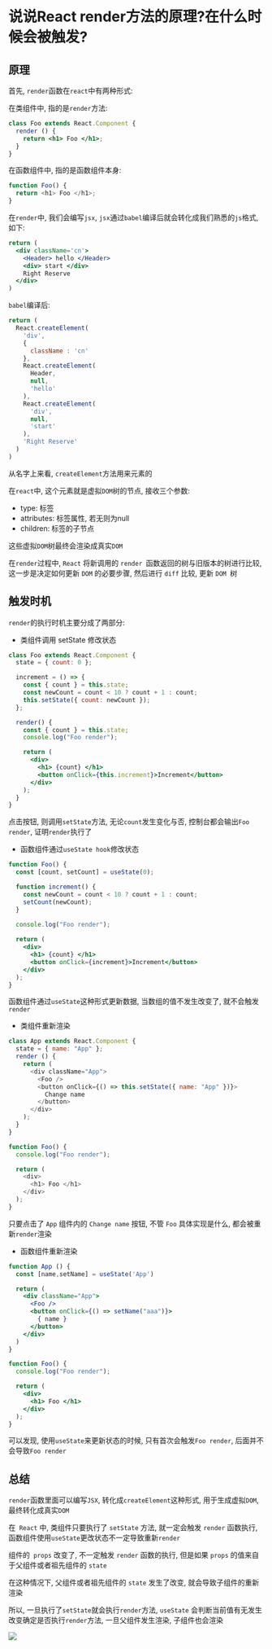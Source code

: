 # 说说React render方法的原理?在什么时候会被触发?

## 原理

首先, `render`函数在`react`中有两种形式: 

在类组件中, 指的是`render`方法: 

```jsx
class Foo extends React.Component {
  render () {
    return <h1> Foo </h1>;
  }
}
```

在函数组件中, 指的是函数组件本身: 

```js
function Foo() {
  return <h1> Foo </h1>;
}
```

在`render`中, 我们会编写`jsx`, `jsx`通过`babel`编译后就会转化成我们熟悉的`js`格式, 如下: 

```jsx
return (
  <div className='cn'>
    <Header> hello </Header>
    <div> start </div>
    Right Reserve
  </div>
)
```

`babel`编译后: 

```js
return (
  React.createElement(
    'div',
    {
      className : 'cn'
    },
    React.createElement(
      Header,
      null,
      'hello'
    ),
    React.createElement(
      'div',
      null,
      'start'
    ),
    'Right Reserve'
  )
)
```

从名字上来看, `createElement`方法用来元素的

在`react`中, 这个元素就是虚拟`DOM`树的节点, 接收三个参数: 

- type: 标签
- attributes: 标签属性, 若无则为null
- children: 标签的子节点

这些虚拟`DOM`树最终会渲染成真实`DOM`

在`render`过程中, `React` 将新调用的 `render `函数返回的树与旧版本的树进行比较, 这一步是决定如何更新 `DOM` 的必要步骤, 然后进行 `diff` 比较, 更新 `DOM `树

## 触发时机

`render`的执行时机主要分成了两部分: 

- 类组件调用 setState 修改状态

```jsx
class Foo extends React.Component {
  state = { count: 0 };

  increment = () => {
    const { count } = this.state;
    const newCount = count < 10 ? count + 1 : count;
    this.setState({ count: newCount });
  };

  render() {
    const { count } = this.state;
    console.log("Foo render");

    return (
      <div>
        <h1> {count} </h1>
        <button onClick={this.increment}>Increment</button>
      </div>
    );
  }
}
```

点击按钮, 则调用`setState`方法, 无论`count`发生变化与否, 控制台都会输出`Foo render`, 证明`render`执行了

- 函数组件通过`useState hook`修改状态

```jsx
function Foo() {
  const [count, setCount] = useState(0);

  function increment() {
    const newCount = count < 10 ? count + 1 : count;
    setCount(newCount);
  }

  console.log("Foo render");
  
  return (
    <div>
      <h1> {count} </h1>
      <button onClick={increment}>Increment</button>
    </div>
  );
}
```

函数组件通过`useState`这种形式更新数据, 当数组的值不发生改变了, 就不会触发`render`

- 类组件重新渲染

```js
class App extends React.Component {
  state = { name: "App" };
  render () {
    return (
      <div className="App">
        <Foo />
        <button onClick={() => this.setState({ name: "App" })}>
          Change name
        </button>
      </div>
    );
  }
}

function Foo() {
  console.log("Foo render");

  return (
    <div>
      <h1> Foo </h1>
    </div>
  );
}
```

只要点击了 `App` 组件内的 `Change name` 按钮, 不管 `Foo` 具体实现是什么, 都会被重新`render`渲染

- 函数组件重新渲染

```jsx
function App () {
  const [name,setName] = useState('App')

  return (
    <div className="App">
      <Foo />
      <button onClick={() => setName("aaa")}>
        { name }
      </button>
    </div>
  )
}

function Foo() {
  console.log("Foo render");

  return (
    <div>
      <h1> Foo </h1>
    </div>
  );
}
```

可以发现, 使用`useState`来更新状态的时候, 只有首次会触发`Foo render`, 后面并不会导致`Foo render`

## 总结

`render`函数里面可以编写`JSX`, 转化成`createElement`这种形式, 用于生成虚拟`DOM`, 最终转化成真实`DOM`

在` React` 中, 类组件只要执行了 `setState` 方法, 就一定会触发 `render` 函数执行, 函数组件使用`useState`更改状态不一定导致重新`render`

组件的` props` 改变了, 不一定触发 `render` 函数的执行, 但是如果 `props` 的值来自于父组件或者祖先组件的 `state`

在这种情况下, 父组件或者祖先组件的 `state` 发生了改变, 就会导致子组件的重新渲染

所以, 一旦执行了`setState`就会执行`render`方法, `useState` 会判断当前值有无发生改变确定是否执行`render`方法, 一旦父组件发生渲染, 子组件也会渲染

![](https://static.vue-js.com/229784b0-ecf5-11eb-ab90-d9ae814b240d.png)
